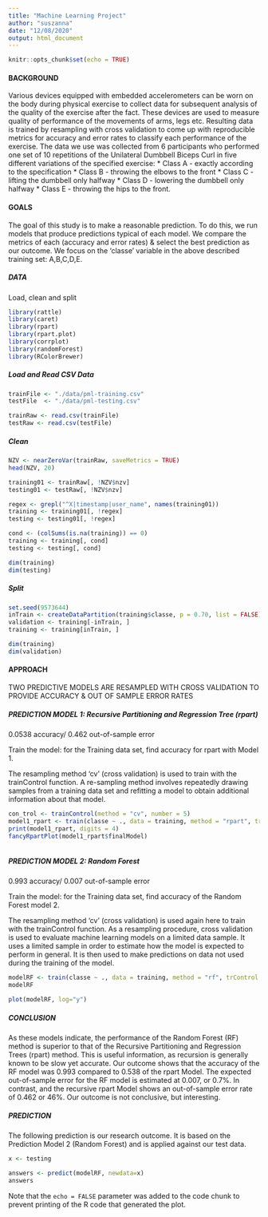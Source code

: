 ```yaml
---
title: "Machine Learning Project"
author: "suszanna"
date: "12/08/2020"
output: html_document
---
```


```r
knitr::opts_chunk$set(echo = TRUE)
```

#### BACKGROUND

Various devices equipped with embedded accelerometers can be worn on the body during physical exercise to collect data for subsequent analysis of the quality of the exercise after the fact. These devices are used to measure quality of performance of the movements of arms, legs etc. Resulting data is trained by resampling with cross validation to come up with reproducible metrics for accuracy and error rates to classify each performance of the exercise. The data we use was collected from 6 participants who performed one set of 10 repetitions of the Unilateral Dumbbell Biceps Curl in five different variations of the specified exercise: * Class A - exactly according to the specification * Class B - throwing the elbows to the front * Class C - lifting the dumbbell only halfway * Class D - lowering the dumbbell only halfway * Class E - throwing the hips to the front.

#### GOALS

The goal of this study is to make a reasonable prediction. To do this, we run models that produce predictions typical of each model. We compare the metrics of each (accuracy and error rates) & select the best prediction as our outcome. We focus on the ‘classe’ variable in the above described training set: A,B,C,D,E.

##### DATA
Load, clean and split

```R
library(rattle)
library(caret)
library(rpart)
library(rpart.plot)
library(corrplot)
library(randomForest)
library(RColorBrewer)
```

##### Load and Read CSV Data

```r
trainFile <- "./data/pml-training.csv"
testFile  <- "./data/pml-testing.csv"
```

```r
trainRaw <- read.csv(trainFile)
testRaw <- read.csv(testFile)

```

##### Clean

```r
NZV <- nearZeroVar(trainRaw, saveMetrics = TRUE)
head(NZV, 20)

training01 <- trainRaw[, !NZV$nzv]
testing01 <- testRaw[, !NZV$nzv]

```

```r
regex <- grepl("^X|timestamp|user_name", names(training01))
training <- training01[, !regex]
testing <- testing01[, !regex]

cond <- (colSums(is.na(training)) == 0)
training <- training[, cond]
testing <- testing[, cond]

dim(training)
dim(testing)
```

##### Split

```r
set.seed(9573644)
inTrain <- createDataPartition(training$classe, p = 0.70, list = FALSE)
validation <- training[-inTrain, ]
training <- training[inTrain, ]

dim(training)
dim(validation)

```

#### APPROACH

TWO PREDICTIVE MODELS ARE RESAMPLED WITH CROSS VALIDATION TO PROVIDE ACCURACY & OUT OF SAMPLE ERROR RATES


##### PREDICTION MODEL 1: Recursive Partitioning and Regression Tree (rpart)
0.0538 accuracy/ 0.462 out-of-sample error

Train the model: for the Training data set, find accuracy for rpart with Model 1.

The resampling method ‘cv’ (cross validation) is used to train with the trainControl function. A re-sampling method involves repeatedly drawing samples from a training data set and refitting a model to obtain additional information about that model.

```r
con_trol <- trainControl(method = "cv", number = 5)
model1_rpart <- train(classe ~ ., data = training, method = "rpart", trControl = con_trol)
print(model1_rpart, digits = 4)
fancyRpartPlot(model1_rpart$finalModel)



```

##### PREDICTION MODEL 2: Random Forest
0.993 accuracy/ 0.007 out-of-sample error

Train the model: for the Training data set, find accuracy of the Random Forest model 2.

The resampling method ‘cv’ (cross validation) is used again here to train with the trainControl function. As a resampling procedure, cross validation is used to evaluate machine learning models on a limited data sample. It uses a limited sample in order to estimate how the model is expected to perform in general. It is then used to make predictions on data not used during the training of the model.

```r
modelRF <- train(classe ~ ., data = training, method = "rf", trControl = trainControl(method = "cv", 5), ntree = 251)
modelRF

plot(modelRF, log="y")
```

##### CONCLUSION

As these models indicate, the performance of the Random Forest (RF) method is superior to that of the Recursive Partitioning and Regression Trees (rpart) method. This is useful information, as recursion is generally known to be slow yet accurate. Our outcome shows that the accuracy of the RF model was 0.993 compared to 0.538 of the rpart Model. The expected out-of-sample error for the RF model is estimated at 0.007, or 0.7%. In contrast, and the recursive rpart Model shows an out-of-sample error rate of 0.462 or 46%. Our outcome is not conclusive, but interesting.

##### PREDICTION

The following prediction is our research outcome. It is based on the Prediction Model 2 (Random Forest) and is applied against our test data.

```r
x <- testing

answers <- predict(modelRF, newdata=x)
answers
```
Note that the `echo = FALSE` parameter was added to the code chunk to prevent printing of the R code that generated the plot.

